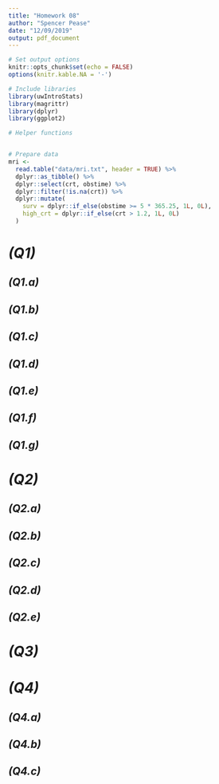 ```yaml
---
title: "Homework 08"
author: "Spencer Pease"
date: "12/09/2019"
output: pdf_document
---
```


```r

# Set output options
knitr::opts_chunk$set(echo = FALSE)
options(knitr.kable.NA = '-')

# Include libraries
library(uwIntroStats)
library(magrittr)
library(dplyr)
library(ggplot2)

# Helper functions


# Prepare data
mri <-
  read.table("data/mri.txt", header = TRUE) %>%
  dplyr::as_tibble() %>%
  dplyr::select(crt, obstime) %>%
  dplyr::filter(!is.na(crt)) %>%
  dplyr::mutate(
    surv = dplyr::if_else(obstime >= 5 * 365.25, 1L, 0L),
    high_crt = dplyr::if_else(crt > 1.2, 1L, 0L)
  )

```


# _(Q1)_

## _(Q1.a)_
## _(Q1.b)_
## _(Q1.c)_
## _(Q1.d)_
## _(Q1.e)_
## _(Q1.f)_
## _(Q1.g)_


# _(Q2)_

## _(Q2.a)_
## _(Q2.b)_
## _(Q2.c)_
## _(Q2.d)_
## _(Q2.e)_


# _(Q3)_


# _(Q4)_

## _(Q4.a)_
## _(Q4.b)_
## _(Q4.c)_
